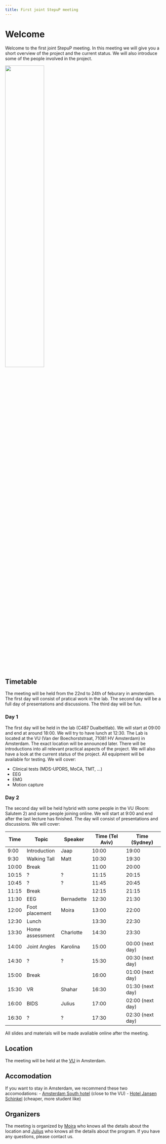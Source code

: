 ```yaml
---
title: First joint StepuP meeting
---
```


# Welcome
Welcome to the first joint StepuP meeting. In this meeting we will give you a short overview of the project and the current status. We will also introduce some of the people involved in the project. 

![](lab.jpg){width="50%" fig-align="center"}

## Timetable
The meeting will be held from the 22nd to 24th of feburary in amsterdam.
The first day will consist of pratical work in the lab. The second day will be a full day of presentations and discussions. The third day will be fun.

### Day 1
The first day will be held in the lab (C487 Dualbeltlab). We will start at 09:00 and end at around 18:00. We will try to have lunch at 12:30.
The Lab is located at the VU (Van der Boechorststraat, 71081 HV Amsterdam) in Amsterdam. The exact location will be announced later. There will be introductions into all relevant practical aspects of the project. We will also have a look at the current status of the project. All equipment will be available for testing. 
We will cover:

- Clinical tests (MDS-UPDRS, MoCA, TMT, ...)
- EEG
- EMG
- Motion capture

### Day 2
The second day will be held hybrid with some people in the VU (Room: Salutem 2) and some people joining online. We will start at 9:00 and end after the last lecture has finished.
The day will consist of presentations and discussions. We will cover:

| Time  | Topic           | Speaker       | Time (Tel Aviv) | Time (Sydney)    |
|-------|-----------------|---------------|-----------------|------------------|
| 9:00  | Introduction    | Jaap          | 10:00           | 19:00            |
| 9:30  | Walking Tall    | Matt          | 10:30           | 19:30            |
| 10:00 | Break           |               | 11:00           | 20:00            |
| 10:15 | ?               | ?             | 11:15           | 20:15            |
| 10:45 | ?               | ?             | 11:45           | 20:45            |
| 11:15 | Break           |               | 12:15           | 21:15            |
| 11:30 | EEG             | Bernadette    | 12:30           | 21:30            |
| 12:00 | Foot placement  | Moira         | 13:00           | 22:00            |
| 12:30 | Lunch           |               | 13:30           | 22:30            |
| 13:30 | Home assessment | Charlotte     | 14:30           | 23:30            |
| 14:00 | Joint Angles    | Karolina      | 15:00           | 00:00 (next day) |
| 14:30 | ?               | ?             | 15:30           | 00:30 (next day) |
| 15:00 | Break           |               | 16:00           | 01:00 (next day) |
| 15:30 | VR              | Shahar        | 16:30           | 01:30 (next day) |
| 16:00 | BIDS            | Julius        | 17:00           | 02:00 (next day) |
| 16:30 | ?               | ?             | 17:30           | 02:30 (next day) |

All slides and materials will be made avaliable online after the meeting.

## Location
The meeting will be held at the [VU](http://www.vu.nl/en/index.aspx) in Amsterdam.

## Accomodation
If you want to stay in Amsterdam, we recommend these two accomodations:
-   [Amsterdam South hotel](https://www.citizenm.com/hotels/europe/amsterdam/amsterdam-south-hotel) (close to the VU)
-   [Hotel Jansen Schinkel](https://hoteljansen.nl/) (cheaper, more student like)

## Organizers
The meeting is organized by [Moira](mailto:a.m.van.leeuwen@vu.nl?subject=StepuP%20meeting) who knows all the details about the location and [Julius](mailto:j.welzel@neurologie.uni-kiel.de?subject=StepuP%20meeting) who knows all the details about the program. If you have any questions, please contact us.